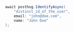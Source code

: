 ```csharp
await posthog.IdentifyAsync(
    "distinct_id_of_the_user",
    email: "john@doe.com",
    name: "John Doe"
);
```